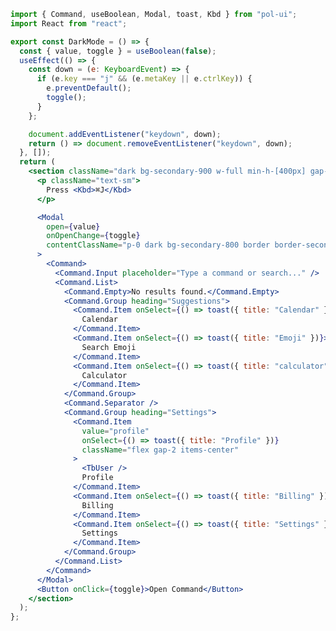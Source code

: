 ```jsx
import { Command, useBoolean, Modal, toast, Kbd } from "pol-ui";
import React from "react";

export const DarkMode = () => {
  const { value, toggle } = useBoolean(false);
  useEffect(() => {
    const down = (e: KeyboardEvent) => {
      if (e.key === "j" && (e.metaKey || e.ctrlKey)) {
        e.preventDefault();
        toggle();
      }
    };

    document.addEventListener("keydown", down);
    return () => document.removeEventListener("keydown", down);
  }, []);
  return (
    <section className="dark bg-secondary-900 w-full min-h-[400px] gap-4 flex flex-col justify-center items-center text-white">
      <p className="text-sm">
        Press <Kbd>⌘J</Kbd>
      </p>

      <Modal
        open={value}
        onOpenChange={toggle}
        contentClassName="p-0 dark bg-secondary-800 border border-secondary-800 shadow-lg "
      >
        <Command>
          <Command.Input placeholder="Type a command or search..." />
          <Command.List>
            <Command.Empty>No results found.</Command.Empty>
            <Command.Group heading="Suggestions">
              <Command.Item onSelect={() => toast({ title: "Calendar" })}>
                Calendar
              </Command.Item>
              <Command.Item onSelect={() => toast({ title: "Emoji" })}>
                Search Emoji
              </Command.Item>
              <Command.Item onSelect={() => toast({ title: "calculator" })}>
                Calculator
              </Command.Item>
            </Command.Group>
            <Command.Separator />
            <Command.Group heading="Settings">
              <Command.Item
                value="profile"
                onSelect={() => toast({ title: "Profile" })}
                className="flex gap-2 items-center"
              >
                <TbUser />
                Profile
              </Command.Item>
              <Command.Item onSelect={() => toast({ title: "Billing" })}>
                Billing
              </Command.Item>
              <Command.Item onSelect={() => toast({ title: "Settings" })}>
                Settings
              </Command.Item>
            </Command.Group>
          </Command.List>
        </Command>
      </Modal>
      <Button onClick={toggle}>Open Command</Button>
    </section>
  );
};
```
